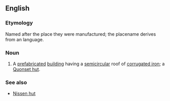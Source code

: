 ==English==

===Etymology===
Named after the place they were manufactured; the placename derives from an {{etyl|alg}} language.

===Noun===
{{en-noun}}

#{{US}} A [[prefabricated]] [[building]] having a [[semicircular]] roof of [[corrugated iron]]; a [[Quonset hut]].

===See also===
*[[Nissen hut]] {{qualifier|UK}}